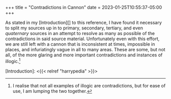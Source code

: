 +++
title = "Contradictions in Cannon"
date = 2023-01-25T10:55:37-05:00
+++

As stated in my [Introduction][] to this reference, I have found it necessary
to split my sources up in to primary, secondary, tertiary, and even
*quaternary* sources in an attempt to resolve as many as possible of the
contradictions in said source material.  Unfortunately even with this effort,
we are still left with a cannon that is inconsistent at times, impossible in
places, and infuriatingly vague in all to many areas.  These are some, but not
all, of the more glaring and more important contradictions and instances of
illogic.[^230125-1]

[^230125-1]: I realise that not all examples of illogic are contradictions, but for ease of use, I am lumping the two together.

[Introduction]: <{{< relref "harrypedia" >}}>

